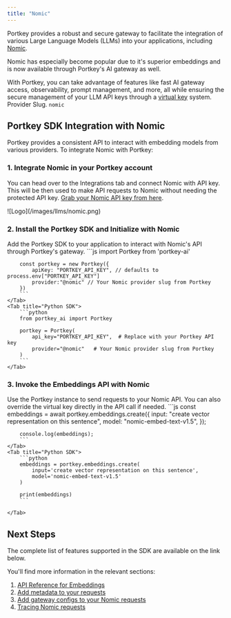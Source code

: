 ```yaml
---
title: "Nomic"
---
```


Portkey provides a robust and secure gateway to facilitate the integration of various Large Language Models (LLMs) into your applications, including [Nomic](https://docs.nomic.ai/reference/getting-started/).

Nomic has especially become popular due to it's superior embeddings and is now available through Portkey's AI gateway as well.

With Portkey, you can take advantage of features like fast AI gateway access, observability, prompt management, and more, all while ensuring the secure management of your LLM API keys through a [virtual key](/product/ai-gateway/virtual-keys) system.
<Note>
Provider Slug. `nomic`
</Note>
## Portkey SDK Integration with Nomic

Portkey provides a consistent API to interact with embedding models from various providers. To integrate Nomic with Portkey:

### 1\. Integrate Nomic in your Portkey account

You can head over to the Integrations tab and connect Nomic with API key. This will be then used to make API requests to Nomic without needing the protected API key. [Grab your Nomic API key from here](https://atlas.nomic.ai/data/randomesid/org/keys).
<Frame caption="Connect Nomic in Portkey">
![Logo](/images/llms/nomic.png)
</Frame>


### 2\. Install the Portkey SDK and Initialize with Nomic

Add the Portkey SDK to your application to interact with Nomic's API through Portkey's gateway.
<Tabs>
    <Tab title="NodeJS SDK">
        ```js
        import Portkey from 'portkey-ai'

        const portkey = new Portkey({
            apiKey: "PORTKEY_API_KEY", // defaults to process.env["PORTKEY_API_KEY"]
            provider:"@nomic" // Your Nomic provider slug from Portkey
        })
        ```
    </Tab>
    <Tab title="Python SDK">
        ```python
        from portkey_ai import Portkey

        portkey = Portkey(
            api_key="PORTKEY_API_KEY",  # Replace with your Portkey API key
            provider="@nomic"   # Your Nomic provider slug from Portkey
        )
        ```
    </Tab>

  </Tabs>



### 3\. Invoke the Embeddings API with Nomic

Use the Portkey instance to send requests to your Nomic API. You can also override the virtual key directly in the API call if needed.
<Tabs>
    <Tab title="NodeJS SDK">
        ```js
        const embeddings = await portkey.embeddings.create({
            input: "create vector representation on this sentence",
            model: "nomic-embed-text-v1.5",
        });

        console.log(embeddings);
        ```
    </Tab>
    <Tab title="Python SDK">
        ```python
        embeddings = portkey.embeddings.create(
            input='create vector representation on this sentence',
            model='nomic-embed-text-v1.5'
        )

        print(embeddings)
        ```

    </Tab>

  </Tabs>


## Next Steps

The complete list of features supported in the SDK are available on the link below.

<Card title="SDK" href="/api-reference/portkey-sdk-client">
</Card>

You'll find more information in the relevant sections:

1. [API Reference for Embeddings](/provider-endpoints/embeddings)
2. [Add metadata to your requests](/product/observability/metadata)
3. [Add gateway configs to your Nomic requests](/product/ai-gateway/configs)
4. [Tracing Nomic requests](/product/observability/traces)
